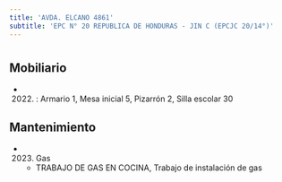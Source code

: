```yaml
---
title: 'AVDA. ELCANO 4861'
subtitle: 'EPC N° 20 REPUBLICA DE HONDURAS - JIN C (EPCJC 20/14°)'
---
```


#


## Mobiliario

*  (2022) : Armario 1, Mesa inicial 5, Pizarrón 2, Silla escolar 30 





## Mantenimiento

*  (2023) Gas 
    + TRABAJO DE GAS EN COCINA, Trabajo de instalación de gas



